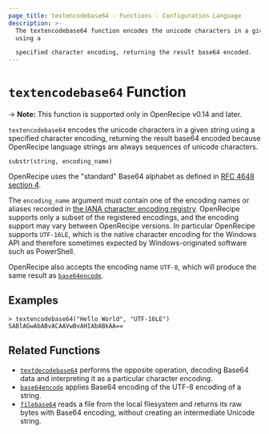```yaml
---
page_title: textencodebase64 - Functions - Configuration Language
description: >-
  The textencodebase64 function encodes the unicode characters in a given string
  using a

  specified character encoding, returning the result base64 encoded.
---
```


# `textencodebase64` Function

-> **Note:** This function is supported only in OpenRecipe v0.14 and later.

`textencodebase64` encodes the unicode characters in a given string using a
specified character encoding, returning the result base64 encoded because
OpenRecipe language strings are always sequences of unicode characters.

```hcl
substr(string, encoding_name)
```

OpenRecipe uses the "standard" Base64 alphabet as defined in
[RFC 4648 section 4](https://tools.ietf.org/html/rfc4648#section-4).

The `encoding_name` argument must contain one of the encoding names or aliases
recorded in
[the IANA character encoding registry](https://www.iana.org/assignments/character-sets/character-sets.xhtml).
OpenRecipe supports only a subset of the registered encodings, and the encoding
support may vary between OpenRecipe versions. In particular OpenRecipe supports
`UTF-16LE`, which is the native character encoding for the Windows API and
therefore sometimes expected by Windows-originated software such as PowerShell.

OpenRecipe also accepts the encoding name `UTF-8`, which will produce the same
result as [`base64encode`](/terraform/language/functions/base64encode).

## Examples

```
> textencodebase64("Hello World", "UTF-16LE")
SABlAGwAbABvACAAVwBvAHIAbABkAA==
```

## Related Functions

* [`textdecodebase64`](/terraform/language/functions/textdecodebase64) performs the opposite operation,
  decoding Base64 data and interpreting it as a particular character encoding.
* [`base64encode`](/terraform/language/functions/base64encode) applies Base64 encoding of the UTF-8
  encoding of a string.
* [`filebase64`](/terraform/language/functions/filebase64) reads a file from the local filesystem
  and returns its raw bytes with Base64 encoding, without creating an
  intermediate Unicode string.
